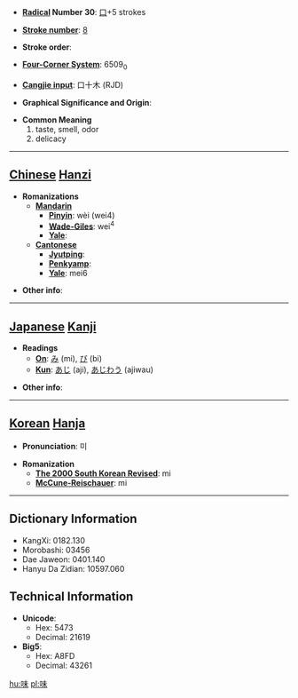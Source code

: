 * '''[[Wiktionary:Chinese radical index| Radical]] Number 30''': [[Wiktionary:Chinese radical index 口|口]]+5 strokes

* '''[[Wiktionary:Chinese total strokes index|Stroke number]]''': [[Wiktionary:Chinese total strokes index 8|8]]

* '''Stroke order''': 

* '''[[Wiktionary:Chinese four corner index|Four-Corner System]]''': 6509<sub>0</sub>

* '''[[Wiktionary:Chinese Cangjie index|Cangjie input]]''': 口十木 (RJD)

* '''Graphical Significance and Origin''': 

* '''Common Meaning'''
*#taste, smell, odor
*# delicacy


----

== [[Chinese]] [[Hanzi]] ==

* '''Romanizations'''
** '''[[Mandarin]]'''
*** '''[[Pinyin]]''': wèi (wei4)
*** '''[[Wade-Giles]]''': wei<sup>4</sup>
*** '''[[Yale]]''': 
** '''[[Cantonese]]'''
*** '''[[Jyutping]]''':
*** '''[[Penkyamp]]''': 
*** '''[[Yale]]''': mei6

* '''Other info''': 

----

== [[Japanese]] [[Kanji]] ==

* '''Readings'''
** '''[[On]]''': [[み]] (mi), [[び]] (bi)
** '''[[Kun]]''': [[あじ]] (aji), [[あじわう]] (ajiwau)

* '''Other info''':  

----

== [[Korean]] [[Hanja]] ==

* '''Pronunciation''': 미

* '''Romanization'''
** '''[[The 2000 South Korean Revised Romanization|The 2000 South Korean Revised]]''': mi
** '''[[McCune-Reischauer]]''': mi

----

== Dictionary Information ==

* KangXi: 0182.130
* Morobashi: 03456
* Dae Jaweon: 0401.140
* Hanyu Da Zidian: 10597.060

== Technical Information ==

* '''Unicode''':
** Hex: 5473
** Decimal: 21619
* '''Big5''':
** Hex: A8FD
** Decimal: 43261

[[hu:味]]
[[pl:味]]
